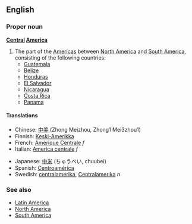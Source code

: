==English==

===Proper noun===
'''[[Central]] [[America]]'''

# The part of the [[Americas]] between [[North America]] and [[South America]], consisting of the following countries:
#*[[Guatemala]]
#*[[Belize]]
#*[[Honduras]]
#*[[El Salvador]]
#*[[Nicaragua]]
#*[[Costa Rica]]
#*[[Panama]]

====Translations====
{{top}}
*Chinese: [[中美]] (Zhong Meizhou, Zhong1 Mei3zhou1)
*Finnish: [[Keski-Amerikka]]
*French: [[Amérique Centrale]] ''f''
*Italian: [[America centrale]] ''f''
{{mid}}
*Japanese: [[中米]] (ちゅうべい, chuubei)
*Spanish: [[Centroamérica]]
*Swedish: [[centralamerika]], [[Centralamerika]] ''n''
{{bottom}}

===See also===
*[[Latin America]]
*[[North America]]
*[[South America]]
